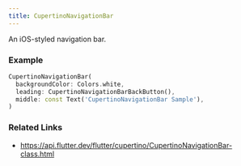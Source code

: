 ```yaml
---
title: CupertinoNavigationBar
---
```


An iOS-styled navigation bar.

### Example

```dart liveslice=CupertinoNavigationBar
CupertinoNavigationBar(
  backgroundColor: Colors.white,
  leading: CupertinoNavigationBarBackButton(),
  middle: const Text('CupertinoNavigationBar Sample'),
)
```

### Related Links
- https://api.flutter.dev/flutter/cupertino/CupertinoNavigationBar-class.html
